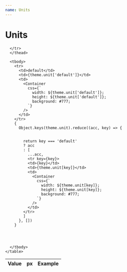 ```yaml
---
name: Units
---
```



# Units

<ThemeProvider>
  <Container css={`
  text-align: left;
  table {
    width: 100%;
  }
  td {
    padding-top: 24px;
  }
  `}>
    <table>
      <thead>
      <tr>
      <th>Value</th>
      <th>px</th>
      <th>Example</th>

      </tr>
      </thead>

      <tbody>
        <tr>
          <td>default</td>
          <td>{theme.unit['default']}</td>
          <td>
            <Container
              css={`
                width: ${theme.unit['default']};
                height: ${theme.unit['default']};
                background: #777;
              `}
            />
          </td>
        </tr>
        {
          Object.keys(theme.unit).reduce((acc, key) => {


            return key === 'default'
            ? acc
            : [
              ...acc,
              <tr key={key}>
              <td>{key}</td>
              <td>{theme.unit[key]}</td>
              <td>
                <Container
                  css={`
                    width: ${theme.unit[key]};
                    height: ${theme.unit[key]};
                    background: #777;
                  `}
                />
              </td>
            </tr>
            ]
          }, [])
        }




      </tbody>
    </table>

  </Container>
</ThemeProvider>
